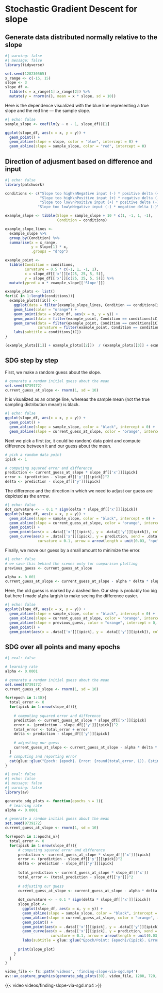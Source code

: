 # Stochastic Gradient Descent for slope


## Generate data distributed normally relative to the slope

```r
#| warning: false
#| message: false
library(tidyverse)

set.seed(128230565)
x_range <- c(-15, 15)
slope <- 3
slope_df <- 
  tibble(x = x_range[1]:x_range[2]) %>%
  mutate(y = rnorm(n(), mean = x * slope, sd = 10))
```

Here is the dependence visualized with the blue line representing a true slope and the red line --- the sample slope.
```r
#| echo: false
sample_slope <- coef(lm(y ~ x - 1, slope_df))[1]

ggplot(slope_df, aes(x = x, y = y)) +
  geom_point() +
  geom_abline(slope = slope, color = "blue", intercept = 0) +
  geom_abline(slope = sample_slope, color = "red", intercept = 0)
```

## Direction of adjusment based on difference and input

```r
#| echo: false
library(patchwork)

conditions <- c("Slope too high\nNegative input (-) * positive delta (+)\nReduce weight (-)",
                "Slope too high\nPositive input (+) * negative delta (-)\nReduce weight (-)",
                "Slope too low\nPositive input (+) * positive delta (+)\nIncrease weight (+)",
               "Slope too low\nNegative input (-) * negative delta (-)\nIncrease weight (+)")

example_slope <- tibble(Slope = sample_slope + 10 * c(1, -1, 1, -1),
                        Condition = conditions) 

example_slope_lines <-
  example_slope %>%
  group_by(Condition) %>%
  summarise(x = x_range,
            y = Slope[1] * x,
            .groups = "drop")

example_point <-
  tibble(Condition = conditions,
         Curvature = 0.5 * c(-1, 1, -1, 1),
         x = slope_df[['x']][c(25, 25, 5, 5)],
         y = slope_df[['x']][c(25, 25, 5, 5)]) %>%
  mutate(ypred = x * example_slope[['Slope']])

example_plots <- list()
for(iC in 1:length(conditions)){
  example_plots[[iC]] <-
    ggplot(data = filter(example_slope_lines, Condition == conditions[iC]), aes(x = x, y = y)) +
    geom_line(color = "orange") +
    geom_point(data = slope_df, aes(x = x, y = y)) +
    geom_point(data = filter(example_point, Condition == conditions[iC]), color = "red") +
    geom_curve(data = filter(example_point, Condition == conditions[iC]), aes(x = x, y = ypred, xend = x, yend = y),
               curvature = filter(example_point, Condition == conditions[iC])[['Curvature']][1], arrow = arrow(length = unit(0.03, "npc"))) +
    labs(subtitle = conditions[iC])
}

(example_plots[[1]] + example_plots[[2]])  / (example_plots[[3]] + example_plots[[4]])
```


## SDG step by step

First, we make a random guess about the slope.
```r
# generate a random initial guess about the mean
set.seed(8739172)
current_guess_at_slope <- rnorm(1, sd = 10)
```

It is visualized as an orange line, whereas the sample mean (not the true sampling distribution mean!) is black.
```r
#| echo: false
ggplot(slope_df, aes(x = x, y = y)) +
  geom_point() +
  geom_abline(slope = sample_slope, color = "black", intercept = 0) +
  geom_abline(slope = current_guess_at_slope, color = "orange", intercept = 0)
```

Next we pick a first (or, it could be random) data point and compute difference between it and our guess about the mean.
```r
# pick a random data point
ipick <- 1

# computing squared error and difference
prediction <- current_guess_at_slope * slope_df[['x']][ipick]
error <- (prediction - slope_df[['y']][ipick])^2
delta <- prediction - slope_df[['y']][ipick]
```

The difference and the direction in which we need to adjust our guess are depicted as the arrow.
```r
#| echo: false
dot_curvature <- - 0.1 * sign(delta * slope_df[['x']][ipick])
ggplot(slope_df, aes(x = x, y = y)) +
  geom_abline(slope = sample_slope, color = "black", intercept = 0) +
  geom_abline(slope = current_guess_at_slope, color = "orange", intercept = 0) +
  geom_point() +
  geom_point(aes(x = .data[['x']][ipick], y = .data[['y']][ipick]), color = "red") +
  geom_curve(aes(x = .data[['x']][ipick], y = prediction, xend = .data[['x']][ipick], yend = .data[['y']][ipick]),
               curvature = 0.1, arrow = arrow(length = unit(0.03, "npc"))) 
```
Finally, we move our guess by a small amount to minimize the error.
```r
#| echo: false
# we save this behind the scenes only for comparison plotting 
previous_guess <- current_guess_at_slope
```
```r
alpha <- 0.001
current_guess_at_slope <- current_guess_at_slope - alpha * delta * slope_df[['x']][ipick]
```

Here, the old guess is marked by a dashed line. Our step is probably too big but here I made `alpha` largish to make seeing the difference easier.
```r
#| echo: false
ggplot(slope_df, aes(x = x, y = y)) +
  geom_abline(slope = sample_slope, color = "black", intercept = 0) +
  geom_abline(slope = current_guess_at_slope, color = "orange", intercept = 0) +
  geom_abline(slope = previous_guess, color = "orange", intercept = 0, linetype = "dashed") +
  geom_point() +
  geom_point(aes(x = .data[['x']][ipick], y = .data[['y']][ipick]), color = "red") 
```
## SDG over all points and many epochs
```r
#| eval: false

# learning rate
alpha <- 0.0001

# generate a random initial guess about the mean
set.seed(8739172)
current_guess_at_slope <- rnorm(1, sd = 10)

for(epoch in 1:30){
  total_error <- 0
  for(ipick in 1:nrow(slope_df)){
    
    # computing squared error and difference
    prediction <- current_guess_at_slope * slope_df[['x']][ipick]
    error <- (prediction - slope_df[['y']][ipick])^2
    total_error <- total_error + error
    delta <- prediction - slope_df[['y']][ipick]
    
    # adjusting our guess
    current_guess_at_slope <- current_guess_at_slope - alpha * delta * slope_df[['x']][ipick]
  }
  # computing and reporting error
  cat(glue::glue("Epoch: {epoch}. Error: {round(total_error, 1)}. Estimate: {round(current_guess_at_slope, 2)}. Sample slope: {round(sample_slope, 2)}"), "\n")
}
```

```r
#| eval: false
#| echo: false
#| message: false
#| warning: false
library(av)

generate_sdg_plots <- function(epochs_n = 1){
  # learning rate
alpha <- 0.0001

# generate a random initial guess about the mean
set.seed(8739172)
current_guess_at_slope <- rnorm(1, sd = 10)

for(epoch in 1:epochs_n){
  total_error <- 0
  for(ipick in 1:nrow(slope_df)){
      # computing squared error and difference
      prediction <- current_guess_at_slope * slope_df[['x']][ipick]
      error <- (prediction - slope_df[['y']][ipick])^2
      delta <- prediction - slope_df[['y']][ipick]
      
      total_prediction <- current_guess_at_slope * slope_df[['x']]
      total_error <- (total_prediction - slope_df[['y']])^2
      
      # adjusting our guess
      current_guess_at_slope <- current_guess_at_slope - alpha * delta * slope_df[['x']][ipick]
      
      dot_curvature <- - 0.1 * sign(delta * slope_df[['x']][ipick])
      slope_plot <- 
        ggplot(slope_df, aes(x = x, y = y)) +
        geom_abline(slope = sample_slope, color = "black", intercept = 0) +
        geom_abline(slope = current_guess_at_slope, color = "orange", intercept = 0) +
        geom_point() +
        geom_point(aes(x = .data[['x']][ipick], y = .data[['y']][ipick]), color = "red") +
        geom_curve(aes(x = .data[['x']][ipick], y = prediction, xend = .data[['x']][ipick], yend = .data[['y']][ipick]),
                     curvature = 0.1, arrow = arrow(length = unit(0.03, "npc"))) +
        labs(subtitle = glue::glue("Epoch/Point: {epoch}/{ipick}. Error: {round(total_error, 1)}. Estimate: {round(current_guess_at_slope, 2)}. Sample mean: {round(sample_slope, 2)}"))
      
      print(slope_plot)
    }
  }
}

video_file <- fs::path('videos', 'finding-slope-via-sgd.mp4')
av::av_capture_graphics(generate_sdg_plots(30), video_file, 1280, 720, res = 144, framerate=15)
```
{{< video videos/finding-slope-via-sgd.mp4 >}}
